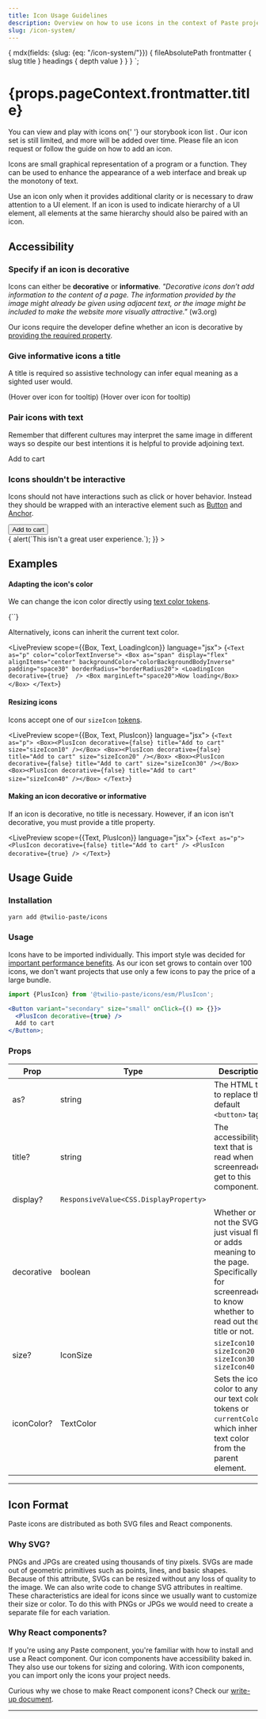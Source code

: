 ```yaml
---
title: Icon Usage Guidelines
description: Overview on how to use icons in the context of Paste projects.
slug: /icon-system/
---
```



  {
    mdx(fields: {slug: {eq: "/icon-system/"}}) {
      fileAbsolutePath
      frontmatter {
        slug
        title
      }
      headings {
        depth
        value
      }
    }
  }
`;

<contentwrapper>

<PageAside data={props.data.mdx} />

<content>

<h1>{props.pageContext.frontmatter.title}</h1>

<Callout>
  <CalloutText>
    You can view and play with icons on{' '}
    <Anchor href="https://twilio-labs.github.io/paste/?path=/story/overview-icons--list">
      our storybook icon list
    </Anchor>
    . Our icon set is still limited, and more will be added over time. Please <Anchor href="https://github.com/twilio-labs/paste/issues">
      file an icon request
    </Anchor> or follow the guide on <Anchor href="/icon-system/how-to-add-an-icon">how to add an icon</Anchor>.
  </CalloutText>
</Callout>

Icons are small graphical representation of a program or a function. They can be used to enhance the
appearance of a web interface and break up the monotony of text.

Use an icon only when it provides additional clarity or is necessary to draw attention to a UI element.
If an icon is used to indicate hierarchy of a UI element, all elements at the same hierarchy should also be paired with an icon.

## Accessibility

### Specify if an icon is decorative

Icons can either be **decorative** or **informative**. _"Decorative icons don’t add information to the content
of a page. The information provided by the image might already be given using adjacent text, or the image
might be included to make the website more visually attractive."_ (<Anchor href="https://www.w3.org/WAI/tutorials/images/decorative/">w3.org</Anchor>)

Our icons require the developer define whether an icon is decorative by [providing the required property](/icon-system#making-an-icon-decorative-or-informative).

### Give informative icons a title

A title is required so assistive technology can infer equal meaning as a sighted user would.

<DoDont>
  <Do title="Do" body="Use title text that gives context and meaning to the icon." center>
    <PlusIcon decorative={false} title="Add to cart" />
    <Absolute preset="bottom_right">(Hover over icon for tooltip)</Absolute>
  </Do>
  <Dont title="Avoid" body="Avoid title text that only describes the icon image." center>
    <PlusIcon decorative={false} title="Plus" />
    <Absolute preset="bottom_right">(Hover over icon for tooltip)</Absolute>
  </Dont>
</DoDont>

### Pair icons with text

Remember that different cultures may interpret the same image in different ways so despite our best intentions it is helpful to provide adjoining text.

<DoDont>
  <Do title="Do" body="Pair icons with text." center>
    <PlusIcon decorative={true} />
    <Box marginLeft="space20">Add to cart</Box>
  </Do>
  <Dont title="Avoid" body="Avoid having standalone icons." center>
    <PlusIcon decorative={false} title="Plus" />
  </Dont>
</DoDont>

### Icons shouldn't be interactive

Icons should not have interactions such as click or hover behavior. Instead they should be wrapped with an
interactive element such as [Button](/components/button) and [Anchor](/components/anchor).

<DoDont>
  <Do title="Do" body="Wrap icons in an interactive component." center>
    <Button variant="primary">
      <PlusIcon decorative={true} />
      Add to cart
    </Button>
  </Do>
  <Dont title="Avoid" body="Avoid making icons interactive without an interactive metaphor." center>
    <div
      onClick={() => {
        alert(`This isn't a great user experience.`);
      }}
    >
      <PlusIcon decorative={false} title="Add to cart" />
    </div>
  </Dont>
</DoDont>

## Examples

#### Adapting the icon's color

We can change the icon color directly using [text color tokens](/tokens/#text-colors).

<LivePreview scope={{LoadingIcon}} language="jsx">
  {`<LoadingIcon decorative={true} iconColor="colorTextError" />`}
</LivePreview>

Alternatively, icons can inherit the current text color.

<LivePreview scope={{Box, Text, LoadingIcon}} language="jsx">
  {`<Text as="p" color="colorTextInverse">
  <Box as="span" display="flex" alignItems="center" backgroundColor="colorBackgroundBodyInverse" padding="space30" borderRadius="borderRadius20">
    <LoadingIcon decorative={true}  />
    <Box marginLeft="space20">Now loading</Box>
  </Box>
</Text>`}
</LivePreview>

#### Resizing icons

Icons accept one of our `sizeIcon` [tokens](/tokens/#sizings).

<LivePreview scope={{Box, Text, PlusIcon}} language="jsx">
  {`<Text as="p">
  <Box><PlusIcon decorative={false} title="Add to cart" size="sizeIcon10" /></Box>
  <Box><PlusIcon decorative={false} title="Add to cart" size="sizeIcon20" /></Box>
  <Box><PlusIcon decorative={false} title="Add to cart" size="sizeIcon30" /></Box>
  <Box><PlusIcon decorative={false} title="Add to cart" size="sizeIcon40" /></Box>
</Text>`}
</LivePreview>

#### Making an icon decorative or informative

If an icon is decorative, no title is necessary. However, if an icon isn't decorative,
you must provide a title property.

<LivePreview scope={{Text, PlusIcon}} language="jsx">
  {`<Text as="p">
  <PlusIcon decorative={false} title="Add to cart" />
  <PlusIcon decorative={true} />
</Text>`}
</LivePreview>

## Usage Guide

### Installation

```bash
yarn add @twilio-paste/icons
```

### Usage

Icons have to be imported individually. This import style was decided for [important
performance benefits](/icon-system/#why-react-components). As our icon set grows to contain over 100 icons, we don't
want projects that use only a few icons to pay the price of a large bundle.

```jsx
import {PlusIcon} from '@twilio-paste/icons/esm/PlusIcon';

<Button variant="secondary" size="small" onClick={() => {}}>
  <PlusIcon decorative={true} />
  Add to cart
</Button>;
```

### Props

| Prop       | Type                                   | Description                                                                                                                                           | Default        |
| ---------- | -------------------------------------- | ----------------------------------------------------------------------------------------------------------------------------------------------------- | -------------- |
| as?        | string                                 | The HTML tag to replace the default `<button>` tag.                                                                                                   | `span`         |
| title?     | string                                 | The accessibility text that is read when screenreaders get to this component.                                                                         |                |
| display?   | `ResponsiveValue<CSS.DisplayProperty>` |                                                                                                                                                       | `inline-flex`  |
| decorative | boolean                                | Whether or not the SVG is just visual flair or adds meaning to the page. Specifically for screenreaders to know whether to read out the title or not. |                |
| size?      | IconSize                               | `sizeIcon10` `sizeIcon20` `sizeIcon30` `sizeIcon40`                                                                                                   | `sizeIcon20`   |
| iconColor? | TextColor                              | Sets the icon color to any of our text color tokens or `currentColor`, which inherits text color from the parent element.                             | `currentColor` |

---

## Icon Format

Paste icons are distributed as both SVG files and React components.

### Why SVG?

PNGs and JPGs are created using thousands of tiny pixels. SVGs are made out of geometric
primitives such as points, lines, and basic shapes. Because of this attribute, SVGs can
be resized without any loss of quality to the image. We can also write code to change SVG
attributes in realtime. These characteristics are ideal for icons since we usually want to
customize their size or color. To do this with PNGs or JPGs we would need to create a
separate file for each variation.

### Why React components?

If you're using any Paste component, you're familiar with how to install and use a React
component. Our icon components have accessibility baked in. They also use our tokens for
sizing and coloring. With icon components, you can import only the icons your project needs.

Curious why we chose to make React component icons? Check our [write-up document](https://github.com/twilio-labs/svg-to-react/blob/master/RATIONALE.md).

---

<ChangelogRevealer>
  <Changelog />
</ChangelogRevealer>

</content>
</contentwrapper>
